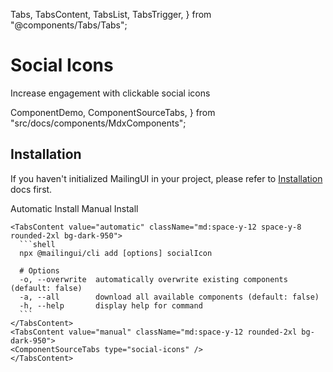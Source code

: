   Tabs,
  TabsContent,
  TabsList,
  TabsTrigger,
} from "@components/Tabs/Tabs";

# Social Icons

Increase engagement with clickable social icons

  ComponentDemo,
  ComponentSourceTabs,
} from "src/docs/components/MdxComponents";

<ComponentDemo type="social-icons" />

## Installation

If you haven't initialized MailingUI in your project, please refer to [Installation]("/docs/installation) docs first.

  <Tabs defaultValue="automatic">
    <div className="flex items-center justify-start w-full mb-8">
      <TabsList className="mt-8 rounded-2xl">
        <TabsTrigger value="automatic" className="px-7 py-2 rounded-[10px]">Automatic Install</TabsTrigger>
        <TabsTrigger value="manual" className="px-7 py-2 rounded-[10px]">Manual Install</TabsTrigger>
      </TabsList>
    </div>

    <TabsContent value="automatic" className="md:space-y-12 space-y-8 rounded-2xl bg-dark-950">
      ```shell
      npx @mailingui/cli add [options] socialIcon

      # Options
      -o, --overwrite  automatically overwrite existing components (default: false)
      -a, --all        download all available components (default: false)
      -h, --help       display help for command
      ```
    </TabsContent>
    <TabsContent value="manual" className="md:space-y-12 rounded-2xl bg-dark-950">
    <ComponentSourceTabs type="social-icons" />
    </TabsContent>

  </Tabs>
